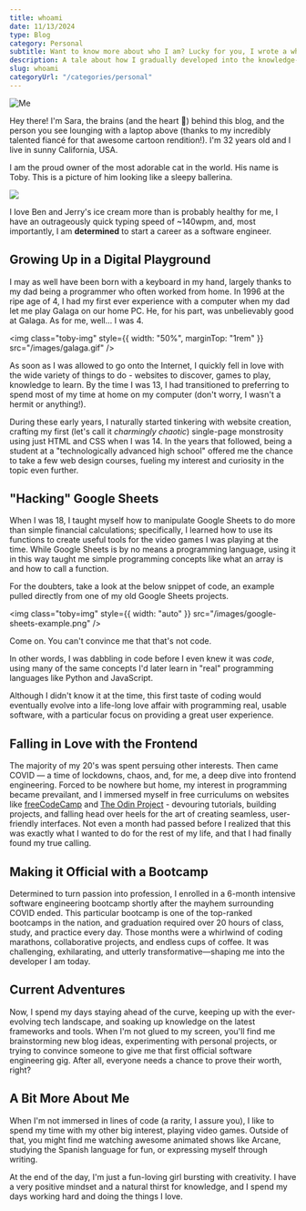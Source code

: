 ```yaml
---
title: whoami
date: 11/13/2024
type: Blog
category: Personal
subtitle: Want to know more about who I am? Lucky for you, I wrote a whole post about it!
description: A tale about how I gradually developed into the knowledge-hungry software engineer that graces your presence today, plus some other tidbits about me.
slug: whoami
categoryUrl: "/categories/personal"
---
```


<img class="tiny-avatar" src="/images/avatar2.png" alt="Me" />

Hey there! I'm Sara, the brains (and the heart 💖) behind this blog, and the person you see lounging with a laptop above (thanks to my incredibly talented fiancé for that awesome cartoon rendition!). I'm 32 years old and I live in sunny California, USA.

I am the proud owner of the most adorable cat in the world. His name is Toby. This is a picture of him looking like a sleepy ballerina.

<img class="toby-img" src="/images/toby.jpg" />

I love Ben and Jerry's ice cream more than is probably healthy for me, I have an outrageously quick typing speed of ~140wpm, and, most importantly, I am **determined** to start a career as a software engineer.

## Growing Up in a Digital Playground

I may as well have been born with a keyboard in my hand, largely thanks to my dad being a programmer who often worked from home. In 1996 at the ripe age of 4, I had my first ever experience with a computer when my dad let me play Galaga on our home PC. He, for his part, was unbelievably good at Galaga. As for me, well... I was 4.

<img
  class="toby-img"
  style={{ width: "50%", marginTop: "1rem" }}
  src="/images/galaga.gif"
/>

As soon as I was allowed to go onto the Internet, I quickly fell in love with the wide variety of things to do - websites to discover, games to play, knowledge to learn. By the time I was 13, I had transitioned to preferring to spend most of my time at home on my computer (don't worry, I wasn't a hermit or anything!).

During these early years, I naturally started tinkering with website creation, crafting my first (let's call it _charmingly chaotic_) single-page monstrosity using just HTML and CSS when I was 14. In the years that followed, being a student at a "technologically advanced high school" offered me the chance to take a few web design courses, fueling my interest and curiosity in the topic even further.

## "Hacking" Google Sheets

When I was 18, I taught myself how to manipulate Google Sheets to do more than simple financial calculations; specifically, I learned how to use its functions to create useful tools for the video games I was playing at the time. While Google Sheets is by no means a programming language, using it in this way taught me simple programming concepts like what an array is and how to call a function.

For the doubters, take a look at the below snippet of code, an example pulled directly from one of my old Google Sheets projects.

<img
  class="toby=img"
  style={{ width: "auto" }}
  src="/images/google-sheets-example.png"
/>

Come on. You can't convince me that that's not code.

In other words, I was dabbling in code before I even knew it was _code_, using many of the same concepts I'd later learn in "real" programming languages like Python and JavaScript.

Although I didn't know it at the time, this first taste of coding would eventually evolve into a life-long love affair with programming real, usable software, with a particular focus on providing a great user experience.

## Falling in Love with the Frontend

The majority of my 20's was spent persuing other interests. Then came COVID — a time of lockdowns, chaos, and, for me, a deep dive into frontend engineering. Forced to be nowhere but home, my interest in programming became prevailant, and I immersed myself in free curriculums on websites like <a href="https://freecodecamp.org">freeCodeCamp</a> and <a href="https://theodinproject.com">The Odin Project</a> - devouring tutorials, building projects, and falling head over heels for the art of creating seamless, user-friendly interfaces. Not even a month had passed before I realized that this was exactly what I wanted to do for the rest of my life, and that I had finally found my true calling.

## Making it Official with a Bootcamp

Determined to turn passion into profession, I enrolled in a 6-month intensive software engineering bootcamp shortly after the mayhem surrounding COVID ended. This particular bootcamp is one of the top-ranked bootcamps in the nation, and graduation required over 20 hours of class, study, and practice every day. Those months were a whirlwind of coding marathons, collaborative projects, and endless cups of coffee. It was challenging, exhilarating, and utterly transformative—shaping me into the developer I am today.

## Current Adventures

Now, I spend my days staying ahead of the curve, keeping up with the ever-evolving tech landscape, and soaking up knowledge on the latest frameworks and tools. When I'm not glued to my screen, you'll find me brainstorming new blog ideas, experimenting with personal projects, or trying to convince someone to give me that first official software engineering gig. After all, everyone needs a chance to prove their worth, right?

## A Bit More About Me

When I'm not immersed in lines of code (a rarity, I assure you), I like to spend my time with my other big interest, playing video games. Outside of that, you might find me watching awesome animated shows like Arcane, studying the Spanish language for fun, or expressing myself through writing.

At the end of the day, I'm just a fun-loving girl bursting with creativity. I have a very positive mindset and a natural thirst for knowledge, and I spend my days working hard and doing the things I love.
